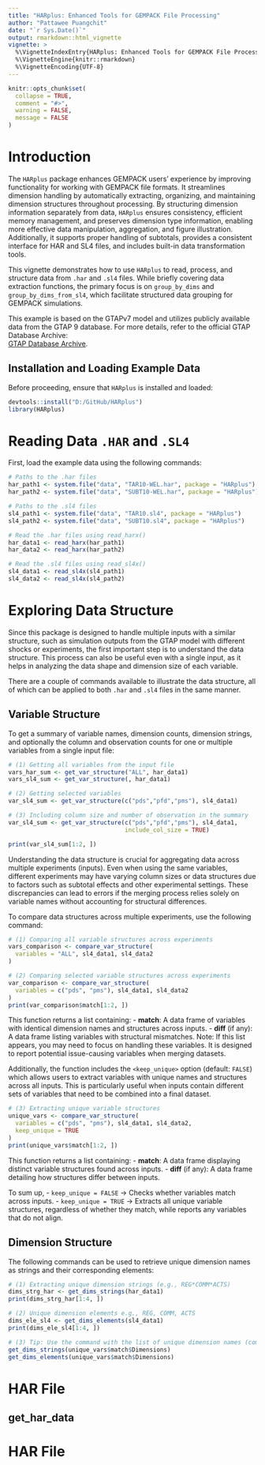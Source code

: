 ```yaml
---
title: "HARplus: Enhanced Tools for GEMPACK File Processing"
author: "Pattawee Puangchit"
date: "`r Sys.Date()`"
output: rmarkdown::html_vignette
vignette: >
  %\VignetteIndexEntry{HARplus: Enhanced Tools for GEMPACK File Processing}
  %\VignetteEngine{knitr::rmarkdown}
  %\VignetteEncoding{UTF-8}
---
```


```r
knitr::opts_chunk$set(
  collapse = TRUE,
  comment = "#>",
  warning = FALSE,
  message = FALSE
)
```

# Introduction

The `HARplus` package enhances GEMPACK users' experience by improving functionality for working with GEMPACK file formats. It streamlines dimension handling by automatically extracting, organizing, and maintaining dimension structures throughout processing. By structuring dimension information separately from data, `HARplus` ensures consistency, efficient memory management, and preserves dimension type information, enabling more effective data manipulation, aggregation, and figure illustration. Additionally, it supports proper handling of subtotals, provides a consistent interface for HAR and SL4 files, and includes built-in data transformation tools.  

This vignette demonstrates how to use `HARplus` to read, process, and structure data from `.har` and `.sl4` files. While briefly covering data extraction functions, the primary focus is on `group_by_dims` and `group_by_dims_from_sl4`, which facilitate structured data grouping for GEMPACK simulations.  

This example is based on the GTAPv7 model and utilizes publicly available data from the GTAP 9 database. For more details, refer to the official GTAP Database Archive:  
[GTAP Database Archive](https://www.gtap.agecon.purdue.edu/databases/archives.asp).  

## Installation and Loading Example Data  
Before proceeding, ensure that `HARplus` is installed and loaded:
```r
devtools::install("D:/GitHub/HARplus")
library(HARplus)
```

# Reading Data `.HAR` and `.SL4` 
First, load the example data using the following commands:
```r
# Paths to the .har files
har_path1 <- system.file("data", "TAR10-WEL.har", package = "HARplus")
har_path2 <- system.file("data", "SUBT10-WEL.har", package = "HARplus")

# Paths to the .sl4 files
sl4_path1 <- system.file("data", "TAR10.sl4", package = "HARplus")
sl4_path2 <- system.file("data", "SUBT10.sl4", package = "HARplus")

# Read the .har files using read_harx()
har_data1 <- read_harx(har_path1)
har_data2 <- read_harx(har_path2)

# Read the .sl4 files using read_sl4x()
sl4_data1 <- read_sl4x(sl4_path1)
sl4_data2 <- read_sl4x(sl4_path2)
```

# Exploring Data Structure

Since this package is designed to handle multiple inputs with a similar structure, such as simulation outputs from the GTAP model with different shocks or experiments, the first important step is to understand the data structure. This process can also be useful even with a single input, as it helps in analyzing the data shape and dimension size of each variable.  

There are a couple of commands available to illustrate the data structure, all of which can be applied to both `.har` and `.sl4` files in the same manner.  

## Variable Structure  

To get a summary of variable names, dimension counts, dimension strings, and optionally the column and observation counts for one or multiple variables from a single input file:  

```r
# (1) Getting all variables from the input file
vars_har_sum <- get_var_structure("ALL", har_data1)
vars_sl4_sum <- get_var_structure(, har_data1)

# (2) Getting selected variables
var_sl4_sum <- get_var_structure(c("pds","pfd","pms"), sl4_data1)

# (3) Including column size and number of observation in the summary
var_sl4_sum <- get_var_structure(c("pds","pfd","pms"), sl4_data1, 
                                 include_col_size = TRUE)

print(var_sl4_sum[1:2, ])
```

Understanding the data structure is crucial for aggregating data across multiple experiments (inputs). Even when using the same variables, different experiments may have varying column sizes or data structures due to factors such as subtotal effects and other experimental settings. These discrepancies can lead to errors if the merging process relies solely on variable names without accounting for structural differences.

To compare data structures across multiple experiments, use the following command:

```r
# (1) Comparing all variable structures across experiments 
vars_comparison <- compare_var_structure(
  variables = "ALL", sl4_data1, sl4_data2
)

# (2) Comparing selected variable structures across experiments 
var_comparison <- compare_var_structure(
  variables = c("pds", "pms"), sl4_data1, sl4_data2
)
print(var_comparison$match[1:2, ])
```
This function returns a list containing:
- **match**: A data frame of variables with identical dimension names and structures across inputs.
- **diff** (if any): A data frame listing variables with structural mismatches. Note: If this list appears, you may need to focus on handling these variables. It is designed to report potential issue-causing variables when merging datasets.

Additionally, the function includes the `<keep_unique>` option (default: `FALSE`) which allows users to extract variables with unique names and structures across all inputs. This is particularly useful when inputs contain different sets of variables that need to be combined into a final dataset.

```r
# (3) Extracting unique variable structures
unique_vars <- compare_var_structure(
  variables = c("pds", "pms"), sl4_data1, sl4_data2,
  keep_unique = TRUE
)
print(unique_vars$match[1:2, ])
```
This function returns a list containing:
- **match**: A data frame displaying distinct variable structures found across inputs.
- **diff** (if any): A data frame detailing how structures differ between inputs.

To sum up,
- `keep_unique = FALSE` → Checks whether variables match across inputs.
- `keep_unique = TRUE` → Extracts all unique variable structures, regardless of whether they match, while reports any variables that do not align.

## Dimension Structure  

The following commands can be used to retrieve unique dimension names as strings and their corresponding elements:
```r
# (1) Extracting unique dimension strings (e.g., REG*COMM*ACTS)
dims_strg_har <- get_dims_strings(har_data1)
print(dims_strg_har[1:4, ])

# (2) Unique dimension elements e.g., REG, COMM, ACTS
dims_ele_sl4 <- get_dims_elements(sl4_data1)
print(dims_ele_sl4[1:4, ])

# (3) Tip: Use the command with the list of unique dimension names (compare_var_structure → keep_unique = TRUE) to retrieve all dimension names present in your final report.
get_dims_strings(unique_vars$match$Dimensions)
get_dims_elements(unique_vars$match$Dimensions)
```


# HAR File
## get_har_data


# HAR File